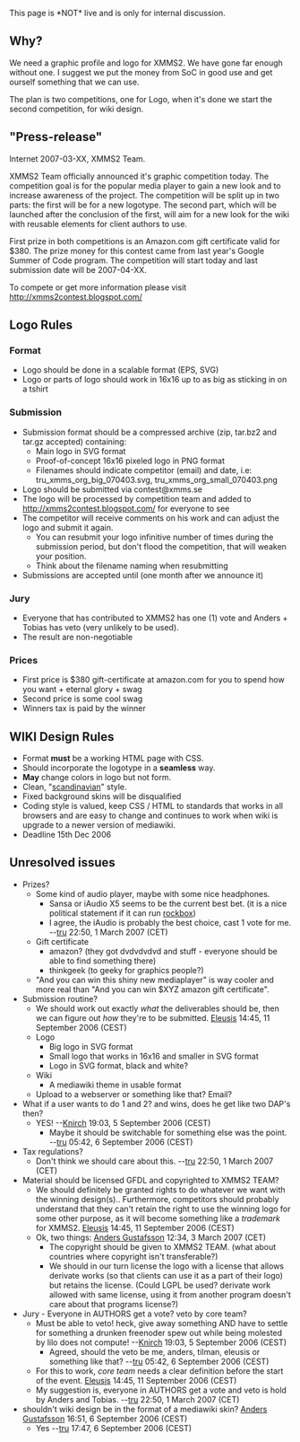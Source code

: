 This page is *NOT* live and is only for internal discussion.


== Why? ==

We need a graphic profile and logo for XMMS2. We have gone far enough without one. I suggest we put the money from SoC in good use and get ourself something that we can use.

The plan is two competitions, one for Logo, when it's done we start the second competition, for wiki design.

== "Press-release" ==
Internet 2007-03-XX, XMMS2 Team.

XMMS2 Team officially announced it's graphic competition today. The competition goal is for the popular media player to gain a new look and to increase awareness of the project. The competition will be split up in two parts: the first will be for a new logotype. The second part, which will be launched after the conclusion of the first, will aim for a new look for the wiki with reusable elements for client authors to use.

First prize in both competitions is an Amazon.com gift certificate valid for $380. The prize money for this contest came from last year's Google Summer of Code program. The competition will start today and last submission date will be 2007-04-XX.

To compete or get more information please visit http://xmms2contest.blogspot.com/

== Logo Rules ==

=== Format ===
* Logo should be done in a scalable format (EPS, SVG)
* Logo or parts of logo should work in 16x16 up to as big as sticking in on a tshirt

=== Submission ===
* Submission format should be a compressed archive (zip, tar.bz2 and tar.gz accepted) containing:
** Main logo in SVG format
** Proof-of-concept 16x16 pixeled logo in PNG format
** Filenames should indicate competitor (email) and date, i.e: tru_xmms_org_big_070403.svg, tru_xmms_org_small_070403.png
* Logo should be submitted via contest@xmms.se
* The logo will be processed by competition team and added to http://xmms2contest.blogspot.com/ for everyone to see
* The competitor will receive comments on his work and can adjust the logo and submit it again.
** You can resubmit your logo infinitive number of times during the submission period, but don't flood the competition, that will weaken your position.
** Think about the filename naming when resubmitting
* Submissions are accepted until (one month after we announce it)

=== Jury ===
* Everyone that has contributed to XMMS2 has one (1) vote and Anders + Tobias has veto (very unlikely to be used).
* The result are non-negotiable

=== Prices ===
* First price is $380 gift-certificate at amazon.com for you to spend how you want + eternal glory + swag
* Second price is some cool swag
* Winners tax is paid by the winner

== WIKI Design Rules ==

* Format '''must''' be a working HTML page with CSS.
* Should incorporate the logotype in a '''seamless''' way.
* '''May''' change colors in logo but not form.
* Clean, "[[Wikipedia:Scandinavian Design|scandinavian]]" style.
* Fixed background skins will be disqualified
* Coding style is valued, keep CSS / HTML to standards that works in all browsers and are easy to change and continues to work when wiki is upgrade to a newer version of mediawiki.
* Deadline 15th Dec 2006

== Unresolved issues ==
* Prizes?
** Some kind of audio player, maybe with some nice headphones.
*** Sansa or iAudio X5 seems to be the current best bet. (it is a nice political statement if it can run [http://www.rockbox.org/twiki/bin/view/Main/TargetStatus rockbox])
*** I agree, the iAudio is probably the best choice, cast 1 vote for me. --[[User:TobiasRundstrÃ¶m|tru]] 22:50, 1 March 2007 (CET)
** Gift certificate
*** amazon? (they got dvdvdvdvd and stuff - everyone should be able to find something there)
*** thinkgeek (to geeky for graphics people?)
** "And you can win this shiny new mediaplayer" is way cooler and more real than "And you can win $XYZ amazon gift certificate".
* Submission routine?
** We should work out exactly ''what'' the deliverables should be, then we can figure out ''how'' they're to be submitted. [[User:Eleusis|Eleusis]] 14:45, 11 September 2006 (CEST)
** Logo
*** Big logo in SVG format
*** Small logo that works in 16x16 and smaller in SVG format
*** Logo in SVG format, black and white?
** Wiki
*** A mediawiki theme in usable format
** Upload to a webserver or something like that? Email?
* What if a user wants to do 1 and 2? and wins, does he get like two DAP's then?
** YES! --[[User:Knirch|Knirch]] 19:03, 5 September 2006 (CEST)
*** Maybe it should be switchable for something else was the point. --[[User:TobiasRundstrÃ¶m|tru]] 05:42, 6 September 2006 (CEST)
* Tax regulations?
** Don't think we should care about this. --[[User:TobiasRundstrÃ¶m|tru]] 22:50, 1 March 2007 (CET)
* Material should be licensed GFDL and copyrighted to XMMS2 TEAM?
** We should definitely be granted rights to do whatever we want with the winning design(s).. Furthermore, competitors should probably understand that they can't retain the right to use the winning logo for some other purpose, as it will become something like a ''trademark'' for XMMS2. [[User:Eleusis|Eleusis]] 14:45, 11 September 2006 (CEST)
** Ok, two things: [[User:Anders Gustafsson|Anders Gustafsson]] 12:34, 3 March 2007 (CET)
*** The copyright should be given to XMMS2 TEAM. (what about countries where copyright isn't transferable?)
*** We should in our turn license the logo with a license that allows derivate works (so that clients can use it as a part of their logo) but retains the license. (Could LGPL be used? derivate work allowed with same license, using it from another program doesn't care about that programs license?)
* Jury - Everyone in AUTHORS get a vote? veto by core team?
** Must be able to veto! heck, give away something AND have to settle for something a drunken freenoder spew out while being molested by lilo does not compute! --[[User:Knirch|Knirch]] 19:03, 5 September 2006 (CEST)
*** Agreed, should the veto be me, anders, tilman, eleusis or something like that? --[[User:TobiasRundstrÃ¶m|tru]] 05:42, 6 September 2006 (CEST)
** For this to work, ''core team'' needs a clear definition before the start of the event. [[User:Eleusis|Eleusis]] 14:45, 11 September 2006 (CEST)
** My suggestion is, everyone in AUTHORS get a vote and veto is hold by Anders and Tobias. --[[User:TobiasRundstrÃ¶m|tru]] 22:50, 1 March 2007 (CET)
* shouldn't wiki design be in the format of a mediawiki skin? [[User:Anders Gustafsson|Anders Gustafsson]] 16:51, 6 September 2006 (CEST)
** Yes --[[User:TobiasRundstrÃ¶m|tru]] 17:47, 6 September 2006 (CEST)